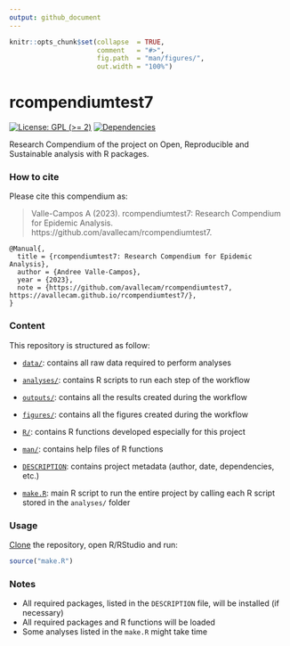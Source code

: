 ```yaml
---
output: github_document
---
```


<!-- README.md is generated from README.Rmd. Please edit that file -->


```r
knitr::opts_chunk$set(collapse  = TRUE,
                      comment   = "#>",
                      fig.path  = "man/figures/",
                      out.width = "100%")
```



# rcompendiumtest7


<!-- badges: start -->
[![License: GPL (>= 2)](https://img.shields.io/badge/License-GPL%20%28%3E%3D%202%29-blue.svg)](https://choosealicense.com/licenses/gpl-2.0/)
[![Dependencies](https://img.shields.io/badge/dependencies-2/95-green?style=flat)](#)
<!-- badges: end -->


Research Compendium of the project on Open, Reproducible and Sustainable analysis with R packages.



### How to cite

Please cite this compendium as: 

> Valle-Campos A (2023). rcompendiumtest7: Research Compendium for Epidemic Analysis. https://github.com/avallecam/rcompendiumtest7. 

```
@Manual{,
  title = {rcompendiumtest7: Research Compendium for Epidemic Analysis},
  author = {Andree Valle-Campos},
  year = {2023},
  note = {https://github.com/avallecam/rcompendiumtest7, https://avallecam.github.io/rcompendiumtest7/},
}
```


### Content

This repository is structured as follow:

- [`data/`](https://github.com/avallecam/rcompendiumtest7/tree/master/data):
contains all raw data required to perform analyses

- [`analyses/`](https://github.com/avallecam/rcompendiumtest7/tree/main/analyses/):
contains R scripts to run each step of the workflow

- [`outputs/`](https://github.com/avallecam/rcompendiumtest7/tree/main/outputs):
contains all the results created during the workflow

- [`figures/`](https://github.com/avallecam/rcompendiumtest7/tree/main/figures):
contains all the figures created during the workflow

- [`R/`](https://github.com/avallecam/rcompendiumtest7/tree/main/R):
contains R functions developed especially for this project

- [`man/`](https://github.com/avallecam/rcompendiumtest7/tree/main/man):
contains help files of R functions

- [`DESCRIPTION`](https://github.com/avallecam/rcompendiumtest7/tree/main/DESCRIPTION):
contains project metadata (author, date, dependencies, etc.)

- [`make.R`](https://github.com/avallecam/rcompendiumtest7/tree/main/make.R):
main R script to run the entire project by calling each R script stored in the `analyses/` folder



### Usage

[Clone](https://www.epirhandbook.com/en/version-control-and-collaboration-with-git-and-github.html?q=clone#clone-from-a-github-repository) the repository, open R/RStudio and run:

```r
source("make.R")
```



### Notes

- All required packages, listed in the `DESCRIPTION` file, will be installed (if necessary)
- All required packages and R functions will be loaded
- Some analyses listed in the `make.R` might take time
